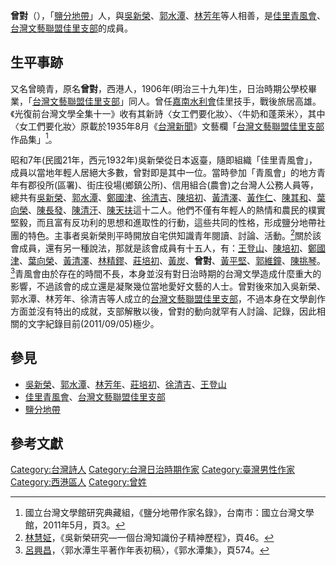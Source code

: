 '''曾對'''（{{bd|1906年||？|}}），「[[鹽分地帶|鹽分地帶]]」人，與[[吳新榮|吳新榮]]、[[郭水潭|郭水潭]]、[[林芳年|林芳年]]等人相善，是[[佳里青風會|佳里青風會]]、[[台灣文藝聯盟佳里支部|台灣文藝聯盟佳里支部]]的成員。

==生平事跡==
又名曾曉青，原名'''曾對'''，西港人，1906年(明治三十九年)生，日治時期公學校畢業，「[[台灣文藝聯盟佳里支部|台灣文藝聯盟佳里支部]]」同人。曾任[[嘉南水利會|嘉南水利會]]佳里技手，戰後旅居高雄。《光復前台灣文學全集十一》收有其新詩〈女工們要化妝〉、〈牛奶和蓬萊米〉，其中〈女工們要化妝〉原載於1935年8月《[[台灣新聞|台灣新聞]]》文藝欄「[[台灣文藝聯盟佳里支部|台灣文藝聯盟佳里支部]]作品集」<ref>國立台灣文學館研究典藏組，《鹽分地帶作家名錄》，台南市：國立台灣文學館，2011年5月，頁3。</ref>。

昭和7年(民國21年，西元1932年)吳新榮從日本返臺，隨即組織「佳里青風會」，成員以當地年輕人居絕大多數，曾對即是其中一位。當時參加「青風會」的地方青年有郡役所(區署)、街庄役場(鄉鎮公所)、信用組合(農會)之台灣人公務人員等，總共有[[吳新榮|吳新榮]]、[[郭水潭|郭水潭]]、[[鄭國津|鄭國津]]、[[徐清吉|徐清吉]]、[[陳培初|陳培初]]、[[黃清澤|黃清澤]]、[[黃作仁|黃作仁]]、[[陳其和|陳其和]]、[[葉向榮_(台灣作家)|葉向榮]]、[[陳長發|陳長發]]、[[陳清汗|陳清汗]]、[[陳天扶|陳天扶]]這十二人。他們不僅有年輕人的熱情和農民的樸實堅毅，而且富有反功利的思想和進取性的行動，這些共同的性格，形成鹽分地帶社團的特色。主事者吳新榮則平時開放自宅供知識青年閱讀、討論、活動。<ref>[[林慧姃|林慧姃]]，《吳新榮研究—一個台灣知識份子精神歷程》，頁46。</ref>關於該會成員，還有另一種說法，那就是該會成員有十五人，有：[[王登山|王登山]]、[[陳培初|陳培初]]、[[鄭國津|鄭國津]]、[[葉向榮_(台灣作家)|葉向榮]]、[[黃清澤|黃清澤]]、[[林精鏐|林精鏐]]、[[莊培初|莊培初]]、[[黃炭|黃炭]]、'''曾對'''、[[黃平堅|黃平堅]]、[[郭維鐘|郭維鐘]]、[[陳挑琴|陳挑琴]]。<ref>[[呂興昌|呂興昌]]，〈郭水潭生平著作年表初稿〉，《郭水潭集》，頁574。</ref>青風會由於存在的時間不長，本身並沒有對日治時期的台灣文學造成什麼重大的影響，不過該會的成立還是凝聚幾位當地愛好文藝的人士。曾對後來加入吳新榮、郭水潭、林芳年、徐清吉等人成立的[[台灣文藝聯盟佳里支部|台灣文藝聯盟佳里支部]]，不過本身在文學創作方面並沒有特出的成就，支部解散以後，曾對的動向就罕有人討論、記錄，因此相關的文字紀錄目前(2011/09/05)極少。

== 參見 ==
*[[吳新榮|吳新榮]]、[[郭水潭|郭水潭]]、[[林芳年|林芳年]]、[[莊培初|莊培初]]、[[徐清吉|徐清吉]]、[[王登山|王登山]]
*[[佳里青風會|佳里青風會]]、[[台灣文藝聯盟佳里支部|台灣文藝聯盟佳里支部]]
*[[鹽分地帶|鹽分地帶]]

== 參考文獻 ==
{{reflist}}

[[Category:台灣詩人|Category:台灣詩人]]
[[Category:台灣日治時期作家|Category:台灣日治時期作家]]
[[Category:臺灣男性作家|Category:臺灣男性作家]]
[[Category:西港區人|Category:西港區人]]
[[Category:曾姓|Category:曾姓]]